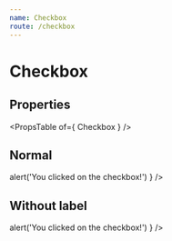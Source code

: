 ```yaml
---
name: Checkbox
route: /checkbox
---
```



# Checkbox

## Properties
<PropsTable of={ Checkbox } />

## Normal
<Playground>
    <Checkbox
        label={ 'Li e aceito os termos de uso' }
        onClick={ () => alert('You clicked on the checkbox!') }
    />
</Playground>

## Without label
<Playground>
    <Checkbox onClick={ () => alert('You clicked on the checkbox!') } />
</Playground>
